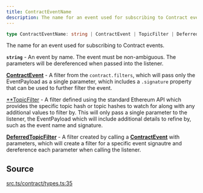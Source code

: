 ```yaml
---
title: ContractEventName
description: The name for an event used for subscribing to Contract events.   **...
---
```


```ts
type ContractEventName: string | ContractEvent | TopicFilter | DeferredTopicFilter;
```

The name for an event used for subscribing to Contract events.

 **`string`** - An event by name. The event must be non-ambiguous.
 The parameters will be dereferenced when passed into the listener.

 [**ContractEvent**](/content/interfaces/ContractEvent.mdx) - A filter from the `contract.filters`, which will
 pass only the EventPayload as a single parameter, which includes a
 `.signature` property that can be used to further filter the event.

 [**TopicFilter](/content/type-aliases/TopicFilter.mdx) - A filter defined using the standard Ethereum API
 which provides the specific topic hash or topic hashes to watch for along
 with any additional values to filter by. This will only pass a single
 parameter to the listener, the EventPayload which will include additional
 details to refine by, such as the event name and signature.

 [**DeferredTopicFilter**](/content/interfaces/DeferredTopicFilter.mdx) - A filter 
 created by calling a [**ContractEvent**](/content/interfaces/ContractEvent.mdx)
 with parameters, which will create a filter for a specific event
 signautre and dereference each parameter when calling the listener.

## Source

[src.ts/contract/types.ts:35](https://github.com/dominant-strategies/quais-6.js/blob/3f482dd134064d41657ff7dc9ba8162f741c9c83/src.ts/contract/types.ts#L35)
